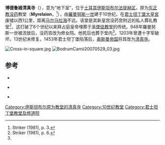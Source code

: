 {{Infobox religious building
| building_name         = 博德鲁姆清真寺 <br> Bodrum Camii
| image                 = BodrumCamii20070529 01.jpg
| image_size            = 300px
| location              = [[土耳其|土耳其]][[伊斯坦布尔|伊斯坦布尔]]
| geo                   = {{coord|41|0|31|N|28|57|20|E|}}
| religious_affiliation = [[伊斯兰教逊尼派|伊斯兰教逊尼派]]
| architecture_style    = 拜占庭
| year_completed        = 10世纪
| minaret_quantity      = 1
}}
'''博德鲁姆清真寺'''（{{lang-tr|Bodrum Camii}}），意为“地下室”，位于[[土耳其|土耳其]][[伊斯坦布尔|伊斯坦布尔]][[法提赫区|法提赫区]]，原为[[东正教|东正教]][[没药|没药]]教堂（'''Myrelaion'''，{{lang-el|Eκκλησία του Μυρελαίου}}<ref>Striker (1981), p. 3.</ref>），由[[羅曼努斯一世|羅曼努斯一世]]建于10世纪，在[[君士坦丁堡大皇宮|君士坦丁堡大皇宮]]废墟以西1公里，距离[[马尔马拉海|马尔马拉海]]不远。该堂是其新皇宫没药宫附近的私人葬礼教堂<ref name="#1">Striker (1981), p. 6.</ref>，这打破了6个世纪以来拜占庭皇帝埋葬于[[圣使徒教堂|圣使徒教堂]]的传统。948年羅曼努斯一世被流放后，没药宫改为修女院。他死后也葬于堂内<ref name="#1"/>。1203年曾遭十字军破坏。13世纪末修复。1453年君士坦丁堡陷落后，[[奥斯曼帝国|奥斯曼帝国]]将其改为[[清真寺|清真寺]]。

[[Image:Cross-in-square.jpg|thumb]]
[[Image:BodrumCamii20070529_03.jpg|right]]

==参考==
{{reflist|2}}
*{{cite book 
 | last=Mathews
 | first= Thomas F.
 | title=The Byzantine Churches of Istanbul: A Photographic Survey
 | publisher=Pennsylvania State University Press
 | location = University Park
 | year=1976
 | isbn=0-271-01210-2
}}

*{{cite book 
 | last=Gülersoy
 | first= Çelik
 | authorlink=Çelik Gülersoy
 | title=A guide to Istanbul
 | publisher=Istanbul Kitaplığı
 | location=Istanbul
 | year=1976
 | oclc = 3849706
}}

*{{cite book 
 | last=Striker
 | first=Cecil L.
 | title=The Myrelaion (Bodrum Camii) in Istanbul
 | publisher=Princeton University Press
 | location=Princeton NJ
 | year=1981
}}

{{土耳其清真寺}}
[[Category:伊斯坦布尔原为教堂的清真寺|Category:伊斯坦布尔原为教堂的清真寺]]
[[Category:10世纪教堂|Category:10世纪教堂]]
[[Category:君士坦丁堡教堂及修道院|Category:君士坦丁堡教堂及修道院]]